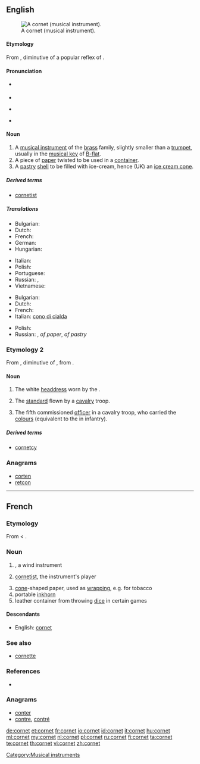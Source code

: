 {{wikipedia}}
==English==
[[Image:Cornet2.png|thumb|A cornet (musical instrument).]]

====Etymology====
From {{etyl|fro}} {{term|cornet|lang=fro}}, diminutive of a popular reflex of {{etyl|la}} {{term|cornu|cornū|horn|lang=la}}.

====Pronunciation====
* {{a|US}} {{IPA|/kɔɹˈnɛt/}}
* {{rhymes|ɛt}}
* {{a|UK}} {{IPA|/ˈkɔːnɪt/}}
* {{rhymes|ɔː(r)nɪt}}

====Noun====
{{en-noun}}

# A [[musical instrument]] of the [[brass]] family, slightly smaller than a [[trumpet]], usually in the [[musical key]] of [[B-flat]].
# A piece of [[paper]] twisted to be used in a [[container]].
# A [[pastry]] [[shell]] to be filled with ice-cream, hence (UK) an [[ice cream cone]].

=====Derived terms=====
* [[cornetist]]

=====Translations=====
{{trans-top|musical instrument}}
* Bulgarian: {{t|bg|корнет|m}}
* Dutch: {{t+|nl|kornet}}
* French: {{t+|fr|cornet|m}}
* German: {{t+|de|Kornett|n}}
* Hungarian: {{t+|hu|kornett}}
{{trans-mid}}
* Italian: {{t-|it|cornetta|f}}
* Polish: {{t+|pl|kornet|m}}
* Portuguese: {{t+|pt|corneta|f}}
* Russian: {{t|ru|корнет|m|tr=kornét}}, {{t|ru|корнет-а-пистон|m|tr=kornét-a-pistón}}
* Vietnamese: {{t|vi|kèn coonê|xs=Vietnamese}}
{{trans-bottom}}

{{trans-top|cone}}
* Bulgarian: {{t|bg|фунийка|f}}
* Dutch: {{t+|nl|kornet}}
* French: {{t+|fr|cornet|m}}
* Italian: [[cono di cialda]] {{m}}
{{trans-mid}}
* Polish: {{t+|pl|kornet|m}}
* Russian: {{t|ru|кулёк|m|tr=kul'ók}}, {{t|ru|фунтик|m|tr=fúntik}} ''of paper'', {{t+|ru|рожок|m|tr=rožók}} ''of pastry''
{{trans-bottom}}

===Etymology 2===
From {{etyl|frm}} {{term|cornette}}, diminutive of {{term|corne}}, from {{etyl|la}} {{term|cornua||horns}}.

====Noun====
{{en-noun}}

# The white [[headdress]] worn by the {{w|Sisters of Charity}}.
# {{obsolete}} The [[standard]] flown by a [[cavalry]] troop.
# {{historical}} The fifth commissioned [[officer]] in a cavalry troop, who carried the [[colours]] (equivalent to the {{term|ensign}} in infantry).

=====Derived terms=====
* [[cornetcy]]

===Anagrams===
* [[corten#English|corten]]
* [[retcon#English|retcon]]

[[Category:Musical instruments]]
----

==French==

===Etymology===
From {{term|corne||horn|lang=fr}} < {{etyl|la|fr}} {{term|cornu|cornū|lang=la}}.

===Noun===
{{fr-noun|m}}

# {{l|en|cornet}}, a wind instrument
# {{context|by metonymy}} [[cornetist]], the instrument's player
# [[cone]]-shaped paper, used as [[wrapping]], e.g. for tobacco
# portable [[inkhorn]]
# leather container from throwing [[dice]] in certain games

====Descendants====
* English: [[#English|cornet]]

===See also===
* [[cornette]]

===References===
* {{R:NPLarousse}}

===Anagrams===
* [[conter#French|conter]]
* [[contre#French|contre]], [[contré#French|contré]]

[[de:cornet]]
[[et:cornet]]
[[fr:cornet]]
[[io:cornet]]
[[id:cornet]]
[[it:cornet]]
[[hu:cornet]]
[[ml:cornet]]
[[my:cornet]]
[[nl:cornet]]
[[pl:cornet]]
[[ru:cornet]]
[[fi:cornet]]
[[ta:cornet]]
[[te:cornet]]
[[th:cornet]]
[[vi:cornet]]
[[zh:cornet]]